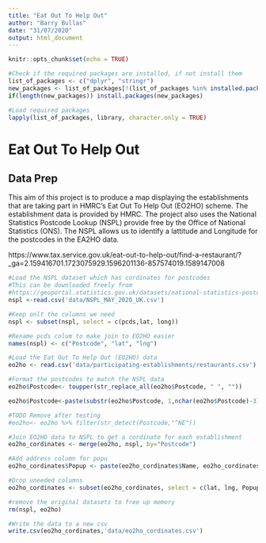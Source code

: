 ```yaml
---
title: "Eat Out To Help Out"
author: "Barry Bullas"
date: "31/07/2020"
output: html_document
---
```


```r
knitr::opts_chunk$set(echo = TRUE)

#Check if the required packages are installed, if not install them
list_of_packages <- c("dplyr", "stringr")
new_packages <- list_of_packages[!(list_of_packages %in% installed.packages()[,"Package"])]
if(length(new_packages)) install.packages(new_packages)

#Load required packages
lapply(list_of_packages, library, character.only = TRUE)
```

# Eat Out To Help Out
## Data Prep

This aim of this project is to produce a map displaying the establishments that are taking part in HMRC's Eat Out To Help Out (EO2HO) scheme.  The establishment data is provided by HMRC.  The project also uses the National Statistics Postcode Lookup (NSPL) provide free by the Office of National Statistics (ONS).  The NSPL allows us to identify a lattitude and Longitude for the postcodes in the EA2HO data.

https://www.tax.service.gov.uk/eat-out-to-help-out/find-a-restaurant/?_ga=2.159416701.1723075929.1596201136-857574019.1589147008

```r
#Load the NSPL dataset which has cordinates for postcodes
#This can be downloaded freely from 
#https://geoportal.statistics.gov.uk/datasets/national-statistics-postcode-lookup-may-2020
nspl <-read.csv('data/NSPL_MAY_2020_UK.csv')

#Keep onlt the columns we need
nspl <- subset(nspl, select = c(pcds,lat, long))

#Rename pcds colum to make join to EO2HO easier
names(nspl) <- c("Postcode", "lat", "lng")

#Load the Eat Out To Help Out (EO2HO) data
eo2ho <- read.csv('data/participating-establishments/restaurants.csv')

#Format the postcodes to match the NSPL data
eo2ho$Postcode<- toupper(str_replace_all(eo2ho$Postcode, " ", ""))

eo2ho$Postcode<-paste(substr(eo2ho$Postcode, 1,nchar(eo2ho$Postcode)-3), substr(eo2ho$Postcode,nchar(eo2ho$Postcode)-2,nchar(eo2ho$Postcode)), sep = " ", collapse = NULL)

#TODO Remove after testing
#eo2ho<- eo2ho %>% filter(str_detect(Postcode,"^NE"))

#Join EO2HO data to NSPL to get a cordinate for each establishment
eo2ho_cordinates <- merge(eo2ho, nspl, by="Postcode")

#Add address column for popu
eo2ho_cordinates$Popup <- paste(eo2ho_cordinates$Name, eo2ho_cordinates$Line.1, eo2ho_cordinates$Line.2, eo2ho_cordinates$Town, eo2ho_cordinates$County, eo2ho_cordinates$Postcode, sep=", ")

#Drop uneeded columns
eo2ho_cordinates <- subset(eo2ho_cordinates, select = c(lat, lng, Popup))

#remove the original datasets to free up memory
rm(nspl, eo2ho)

#Write the data to a new csv
write.csv(eo2ho_cordinates,'data/eo2ho_cordinates.csv')
```

